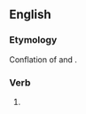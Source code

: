 ==English==
<!--===Alternative forms===
* [[jerry rig]]-->

===Etymology===
Conflation of {{m|en|jury-rig}} and {{m|en|jerry-built}}.

===Verb===
{{en-verb|jerry-rigg}}

# {{alternative spelling of|jury-rig|lang=en}}